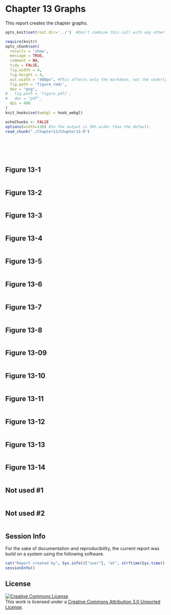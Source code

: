 Chapter 13 Graphs
=================================================
This report creates the chapter graphs.

<!--  Set the working directory to the repository's base directory; this assumes the report is nested inside of only one directory.-->
```r
opts_knit$set(root.dir='../')  #Don't combine this call with any other chunk -especially one that uses file paths.
```

<!-- Set the report-wide options, and point to the external code file. -->
```r
require(knitr)
opts_chunk$set(
  results = 'show', 
  message = TRUE,
  comment = NA, 
  tidy = FALSE,
  fig.width = 4, 
  fig.height = 4, 
  out.width = "400px", #This affects only the markdown, not the underlying png file.  The height will be scaled appropriately.
  fig.path = 'figure_rmd/',     
  dev = "png",
#   fig.path = 'figure_pdf/',     
#   dev = "pdf",
  dpi = 400
)
knit_hooks$set(webgl = hook_webgl)

echoChunks <- FALSE
options(width=120) #So the output is 50% wider than the default.
read_chunk("./Chapter13/Chapter13.R") 

```
<!-- Load the packages.  Suppress the output when loading packages. --> 
```r
```

<!-- Load any Global functions and variables declared in the R file.  Suppress the output. --> 
```r
```

<!-- Declare any global functions specific to a Rmd output.  Suppress the output. --> 
```r
```

<!-- Load the datasets. -->
```r
```

<!-- Tweak the datasets. -->
```r
```

## Figure 13-1
```r
```

## Figure 13-2
```r
```

## Figure 13-3
```r
```

## Figure 13-4
```r
```

## Figure 13-5
```r
```

## Figure 13-6
```r
```

## Figure 13-7
```r
```

## Figure 13-8
```r
```

## Figure 13-09
```r
```

## Figure 13-10
```r
```

## Figure 13-11
```r
```

## Figure 13-12
```r
```

## Figure 13-13
```r
```

## Figure 13-14
```r
```

## Not used #1 
```r
```

## Not used #2 
```r
```
## Session Info
For the sake of documentation and reproducibility, the current report was build on a system using the following software.

```r
cat("Report created by", Sys.info()["user"], "at", strftime(Sys.time(), "%Y-%m-%d, %H:%M %z"))
sessionInfo()
```

## License

<a rel="license" href="http://creativecommons.org/licenses/by/3.0/"><img alt="Creative Commons License" style="border-width:0" src="http://i.creativecommons.org/l/by/3.0/88x31.png" /></a><br />This work is licensed under a <a rel="license" href="http://creativecommons.org/licenses/by/3.0/">Creative Commons Attribution 3.0 Unported License</a>.
